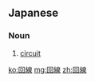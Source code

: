 ==Japanese==
{{ja-kanjitab|かい|せん|yomi=on}}

===Noun===
{{ja-noun|かいせん}}

# [[circuit]]

[[ko:回線]]
[[mg:回線]]
[[zh:回線]]